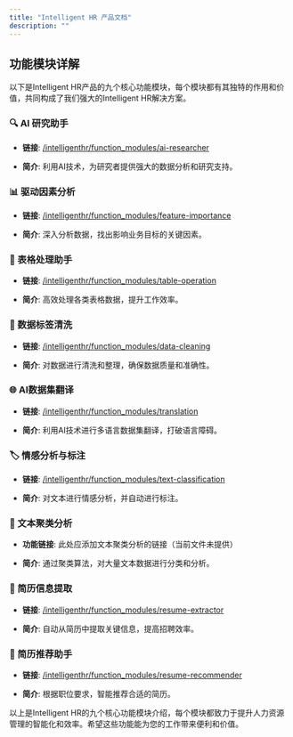 ```yaml
---
title: "Intelligent HR 产品文档"
description: ""
---
```


## 功能模块详解

以下是Intelligent HR产品的九个核心功能模块，每个模块都有其独特的作用和价值，共同构成了我们强大的Intelligent HR解决方案。

### 🔍 AI 研究助手


- **链接**: [/intelligenthr/function_modules/ai-researcher](/intelligenthr/function_modules/ai-researcher)

- **简介**: 利用AI技术，为研究者提供强大的数据分析和研究支持。

### 📊 驱动因素分析


- **链接**: [/intelligenthr/function_modules/feature-importance](/intelligenthr/function_modules/feature-importance)

- **简介**: 深入分析数据，找出影响业务目标的关键因素。

### 🧮 表格处理助手


- **链接**: [/intelligenthr/function_modules/table-operation](/intelligenthr/function_modules/table-operation)

- **简介**: 高效处理各类表格数据，提升工作效率。

### 🏢 数据标签清洗


- **链接**: [/intelligenthr/function_modules/data-cleaning](/intelligenthr/function_modules/data-cleaning)

- **简介**: 对数据进行清洗和整理，确保数据质量和准确性。

### 🌐 AI数据集翻译


- **链接**: [/intelligenthr/function_modules/translation](/intelligenthr/function_modules/translation)

- **简介**: 利用AI技术进行多语言数据集翻译，打破语言障碍。

### 🏷️ 情感分析与标注


- **链接**: [/intelligenthr/function_modules/text-classification](/intelligenthr/function_modules/text-classification)

- **简介**: 对文本进行情感分析，并自动进行标注。

### 🔬 文本聚类分析


- **功能链接**: 此处应添加文本聚类分析的链接（当前文件未提供）

- **简介**: 通过聚类算法，对大量文本数据进行分类和分析。

### 📄 简历信息提取


- **链接**: [/intelligenthr/function_modules/resume-extractor](/intelligenthr/function_modules/resume-extractor)

- **简介**: 自动从简历中提取关键信息，提高招聘效率。

### 👥 简历推荐助手


- **链接**: [/intelligenthr/function_modules/resume-recommender](/intelligenthr/function_modules/resume-recommender)

- **简介**: 根据职位要求，智能推荐合适的简历。

以上是Intelligent HR的九个核心功能模块介绍，每个模块都致力于提升人力资源管理的智能化和效率。希望这些功能能为您的工作带来便利和价值。